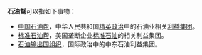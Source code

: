 '''石油幫'''可以指如下事物：

*[[中国石油帮|中国石油帮]]，中华人民共和国[[精英政治|精英政治]]中的石油业相关[[利益集团|利益集团]]。
*[[标准石油帮|标准石油帮]]，美国垄断企业[[标准石油|标准石油]]的相关利益集团。
*[[石油输出国组织|石油输出国组织]]，国际政治中的中东石油利益集团。

{{Disambig|Cat=三字消歧義}}